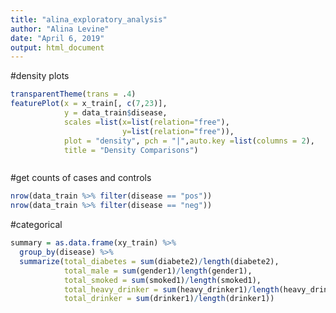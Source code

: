 ```yaml
---
title: "alina_exploratory_analysis"
author: "Alina Levine"
date: "April 6, 2019"
output: html_document
---
```



#density plots

```r


transparentTheme(trans = .4)
featurePlot(x = x_train[, c(7,23)],
            y = data_train$disease,
            scales =list(x=list(relation="free"),
                         y=list(relation="free")),
            plot = "density", pch = "|",auto.key =list(columns = 2),
            title = "Density Comparisons")



```

#get counts of cases and controls

```r

nrow(data_train %>% filter(disease == "pos"))
nrow(data_train %>% filter(disease == "neg"))


```

#categorical

```r

summary = as.data.frame(xy_train) %>%
  group_by(disease) %>%
  summarize(total_diabetes = sum(diabete2)/length(diabete2),
            total_male = sum(gender1)/length(gender1),
            total_smoked = sum(smoked1)/length(smoked1),
            total_heavy_drinker = sum(heavy_drinker1)/length(heavy_drinker1),
            total_drinker = sum(drinker1)/length(drinker1))



```

